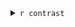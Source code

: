 
<details>
<summary>`r contrast`</summary>


```r

# Create a directory to store the results by contrast

contrastDir <- paste0(anaDiffDir,"/", RFLOMICS:::.convertContrastToTag(dataset.SE,contrast), "_" , RFLOMICS:::contrastName2contrastDir(contrast),"/")
                      
dir.create(path=contrastDir)

knitr::opts_chunk$set(
  fig.path=contrastDir
)

evalPCA <- dim(dataset.SE@metadata[["DiffExpAnal"]][["TopDEF"]][[contrast]])[1] > 1
evalExport <-  dim(dataset.SE@metadata[["DiffExpAnal"]][["TopDEF"]][[contrast]])[1] > 0
```


```r
diff.plots <- plotDiffAnalysis(dataset.SE, contrastName=contrast)
```



1- Pvalues distribution

*Distribution of non-adjusted p-values. The most desirable shape is a peak of p-values at 0 following by a uniform distribution*

```r
diff.plots$Pvalue.hist
```

2- MA plot

*Expect a majority of* `r RFLOMICS:::.omicsDic(dataset.SE)[["variableName"]]` *around 0. The red points are the* `r RFLOMICS:::.omicsDic(dataset.SE)[["variableName"]]` *significantly over-expressed in the left factor's modality in the contrast expression whereas blue points are* `r RFLOMICS:::.omicsDic(dataset.SE)[["variableName"]]` *significantly under-expressed in the rigth factor's modality in the contrast expression. Only the top 20* `r RFLOMICS:::.omicsDic(dataset.SE)[["variableName"]]` *DE are labeled.*

```r
diff.plots$MA.plot
```

3- VolcanoPlot

*Red points are* `r RFLOMICS:::.omicsDic(dataset.SE)[["variableName"]]` *of interest displaying both large magnitude log-fold-changes (x axis) and high statistical significance (y axis). Only the top 20* `r RFLOMICS:::.omicsDic(dataset.SE)[["variableName"]]` *DE are labeled.*

```r
diff.plots$Volcano.plot
```


3- Heatmap:

*Heatmap was performed on DE* `r RFLOMICS:::.omicsDic(dataset.SE)[["variableName"]]` *expression data table which has been transformed by:* `r getTransSettings(dataset.SE)$method` *method and normalized by:* 
`r getNormSettings(dataset.SE)$method` *method.*
*Clustering was independently performed on samples (row) and centered `r RFLOMICS:::.omicsDic(dataset.SE)[["variableName"]]` (column) using euclidian distance and complete aggregation method*

```r
plotHeatmapDesign(object = dataset.SE, contrastName = contrast)
```


4- PCA on DE 

```r

resTable <- metadata(dataset.SE)$DiffExpAnal[["TopDEF"]][[contrast]]
newDataset.SE <- dataset.SE[rownames(dataset.SE) %in% row.names(resTable)]
newDataset.SE <- RFLOMICS::runOmicsPCA(newDataset.SE)  

RFLOMICS::plotOmicsPCA(newDataset.SE,
                  raw = "norm",
                  axes=c(1, 2), groupColor="groups")
RFLOMICS::plotOmicsPCA(newDataset.SE,
                  raw = "norm",
                  axes=c(1, 3), groupColor="groups")
```


5- Table of DE

* results of the differential expression/abundance statistical analysis:
  + `r RFLOMICS:::.omicsDic(dataset.SE)[["variableName"]]` ID
  + logFC: log2 fold change
  + Abundance: mean expression/abundance for the factor's modality
  + t: t-statistic (limma-lmFit, prot/metabo)
  + pvalue: p-values
  + Adj.value: adjusted p-value (BH)
  + LR: likelihood ratio test (edgeR-glmLRT, RNAseq)
  + B: log-odds that the prot/metabo is differentially expressed (limma-topTable)
  + Regulation: Up (green) or Down (red) regulated

```r

reactable::reactable(signif(dataset.SE@metadata[["DiffExpAnal"]][["TopDEF"]][[contrast]],3),
          showSortable = TRUE,
          bordered = TRUE,
          defaultPageSize = 6, searchable = TRUE, paginationType = "simple",
          columns = list(
            logFC = reactable::colDef(
                style = function(value) {
                    color <- if (value >= 0) {
                      "#C7DCA7"
                    } else if (value < 0) {
                      "#FFC5C5"
                    }
                    list(fontWeight = 600, color = color)
                }
              )
            )
          )

 write.table(dataset.SE@metadata[["DiffExpAnal"]][["TopDEF"]][[contrast]],
             file=paste0(contrastDir,"Table_of_DE_", RFLOMICS:::omicsDic(dataset.SE)[["variableName"]],"_pvalmax_",
                         dataset.SE@metadata[["DiffExpAnal"]][["p.adj.cutoff"]],"_FCmin_",
                         dataset.SE@metadata[["DiffExpAnal"]][["abs.logFC.cutoff"]],".txt"),
             sep="\t",quote=FALSE,col.names=TRUE,row.names=TRUE)
 
 write.table(dataset.SE@metadata[["DiffExpAnal"]][["DEF"]][[contrast]],
             file=paste0(contrastDir,"Table_of_non_filtering_", RFLOMICS:::omicsDic(dataset.SE)[["variableName"]],".txt"),
             sep="\t",quote=FALSE,col.names=TRUE,row.names=TRUE)
```


</details>


